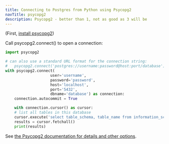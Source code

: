 ```yaml
---
title: Connecting to Postgres from Python using Psycopg2
navTitle: psycopg2
description: Psycopg2 - better than 1, not as good as 3 will be
---
```


(First, [install psycopg2](/getting-started/connecting_to_postgres/python))

Call psycopg2.connect() to open a connection:

```python
import psycopg2

# can also use a standard URL format for the connection string: 
#   psycopg2.connect('postgres://username:password@host:port/database')
with psycopg2.connect(
                    user='username', 
                    password='password', 
                    host='localhost', 
                    port='5432', 
                    dbname='database') as connection:
    connection.autocommit = True

    with connection.cursor() as cursor:
    # list all tables in this database
    cursor.execute('select table_schema, table_name from information_schema.tables')
    results = cursor.fetchall()
    print(results)
```

See [the Psycopg2 documentation for details and other options](https://www.psycopg.org/docs/module.html#psycopg2.connect). 
